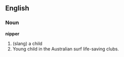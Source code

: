 ==English==
===Noun===
'''nipper'''
#(slang) a child
#Young child in the Australian surf life-saving clubs.